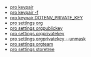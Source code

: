 * [pro keypair](/docs/pro/advanced/keypair)
* [pro keypair -f](/docs/pro/advanced/keypair-f)
* [pro keypair DOTENV_PRIVATE_KEY](/docs/pro/advanced/keypair-key)
* [pro settings org](/docs/pro/advanced/settings-org)
* [pro settings orgpublickey](/docs/pro/advanced/settings-orgpublickey)
* [pro settings orgprivatekey](/docs/pro/advanced/settings-orgprivatekey)
* [pro settings orgprivatekey --unmask](/docs/pro/advanced/settings-orgprivatekey-unmask)
* [pro settings orgteam](/docs/pro/advanced/settings-orgteam)
* [pro settings storetree](/docs/pro/advanced/settings-storetree)
